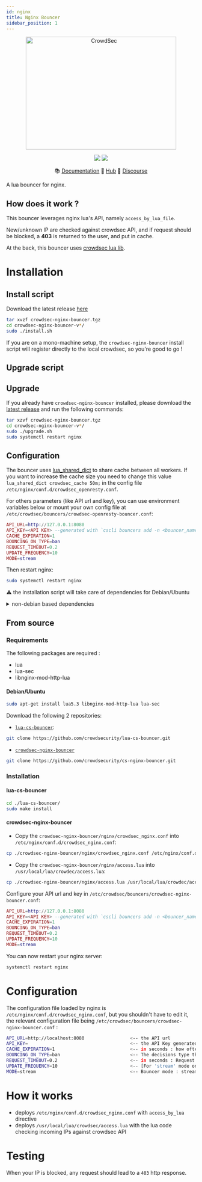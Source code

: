 ```yaml
---
id: nginx
title: Nginx Bouncer
sidebar_position: 1
---
```



<p align="center">
<img src={useBaseUrl('/img/crowdsec_nginx.svg')} alt="CrowdSec" title="CrowdSec" width="400" height="300" />
</p>
<p align="center">
<img src="https://img.shields.io/badge/build-pass-green" />
<img src="https://img.shields.io/badge/tests-pass-green" />
</p>
<p align="center">
&#x1F4DA; <a href="#installation/">Documentation</a>
&#x1F4A0; <a href="https://hub.crowdsec.net">Hub</a>
&#128172; <a href="https://discourse.crowdsec.net">Discourse </a>
</p>



A lua bouncer for nginx.

## How does it work ?

This bouncer leverages nginx lua's API, namely `access_by_lua_file`.

New/unknown IP are checked against crowdsec API, and if request should be blocked, a **403** is returned to the user, and put in cache.

At the back, this bouncer uses [crowdsec lua lib](https://github.com/crowdsecurity/lua-cs-bouncer/).

# Installation

## Install script

Download the latest release [here](https://github.com/crowdsecurity/cs-nginx-bouncer/releases)

```bash
tar xvzf crowdsec-nginx-bouncer.tgz
cd crowdsec-nginx-bouncer-v*/
sudo ./install.sh
```

If you are on a mono-machine setup, the `crowdsec-nginx-bouncer` install script will register directly to the local crowdsec, so you're good to go !

## Upgrade script

## Upgrade

If you already have `crowdsec-nginx-bouncer` installed, please download the [latest release](https://github.com/crowdsecurity/cs-nginx-bouncer/releases) and run the following commands:

```bash
tar xzvf crowdsec-nginx-bouncer.tgz
cd crowdsec-nginx-bouncer-v*/
sudo ./upgrade.sh
sudo systemctl restart nginx
```

## Configuration

The bouncer uses [lua_shared_dict](https://github.com/openresty/lua-nginx-module#lua_shared_dict) to share cache between all workers.
If you want to increase the cache size you need to change this value `lua_shared_dict crowdsec_cache 50m;` in the config file `/etc/nginx/conf.d/crowdsec_openresty.conf`.

For others parameters (like API url and key), you can use environment variables below or mount your own config file at `/etc/crowdsec/bouncers/crowdsec-openresty-bouncer.conf`:

```lua
API_URL=http://127.0.0.1:8080
API_KEY=<API KEY> --generated with `cscli bouncers add -n <bouncer_name>`
CACHE_EXPIRATION=1
BOUNCING_ON_TYPE=ban
REQUEST_TIMEOUT=0.2
UPDATE_FREQUENCY=10
MODE=stream
```

Then restart nginx:

```bash title="Restart Nginx"
sudo systemctl restart nginx
```

:warning: the installation script will take care of dependencies for Debian/Ubuntu

<details>
  <summary>non-debian based dependencies</summary>

  - libnginx-mod-http-lua : nginx lua support
  - lua-sec : for https client request

</details>


## From source

### Requirements

The following packages are required :

- lua
- lua-sec
- libnginx-mod-http-lua

#### Debian/Ubuntu

```bash
sudo apt-get install lua5.3 libnginx-mod-http-lua lua-sec
```

Download the following 2 repositories:

- [`lua-cs-bouncer`](https://github.com/crowdsecurity/lua-cs-bouncer):
```bash
git clone https://github.com/crowdsecurity/lua-cs-bouncer.git
```

- [`crowdsec-nginx-bouncer`](https://github.com/crowdsecurity/cs-nginx-bouncer)
```bash
git clone https://github.com/crowdsecurity/cs-nginx-bouncer.git
```

### Installation

#### lua-cs-bouncer

```bash
cd ./lua-cs-bouncer/
sudo make install
```

#### crowdsec-nginx-bouncer

- Copy the `crowdsec-nginx-bouncer/nginx/crowdsec_nginx.conf` into `/etc/nginx/conf.d/crowdsec_nginx.conf`:
```bash
cp ./crowdsec-nginx-bouncer/nginx/crowdsec_nginx.conf /etc/nginx/conf.d/crowdsec_nginx.conf
```
- Copy the `crowdsec-nginx-bouncer/nginx/access.lua` into `/usr/local/lua/crowdec/access.lua`:
```bash
cp ./crowdsec-nginx-bouncer/nginx/access.lua /usr/local/lua/crowdec/access.lua
```

Configure your API url and key in `/etc/crowdsec/bouncers/crowdsec-nginx-bouncer.conf`:

```lua
API_URL=http://127.0.0.1:8080
API_KEY=<API KEY> --generated with `cscli bouncers add -n <bouncer_name>`
CACHE_EXPIRATION=1
BOUNCING_ON_TYPE=ban
REQUEST_TIMEOUT=0.2
UPDATE_FREQUENCY=10
MODE=stream
```

You can now restart your nginx server:
```bash
systemctl restart nginx
```


# Configuration

The configuration file loaded by nginx is `/etc/nginx/conf.d/crowdsec_nginx.conf`, but you shouldn't have to edit it, the relevant configuration file being `/etc/crowdsec/bouncers/crowdsec-nginx-bouncer.conf` :

```bash
API_URL=http://localhost:8080                 <-- the API url
API_KEY=                                      <-- the API Key generated with `cscli bouncers add -n <bouncer_name>`
CACHE_EXPIRATION=1                            <-- in seconds : how often is the yes/no decisions for an IP refreshed
BOUNCING_ON_TYPE=ban                          <-- The decisions type the bouncer should remediate on (ban|captcha|all)
REQUEST_TIMEOUT=0.2                           <-- in seconds : Request timeout for LAPI
UPDATE_FREQUENCY=10                           <-- [For 'stream' mode only] pull frequency (in seconds) from LAPI 
MODE=stream                                   <-- Bouncer mode : streaming (`stream`) or rupture (`live`) mode
```

# How it works

 - deploys `/etc/nginx/conf.d/crowdsec_nginx.conf` with `access_by_lua` directive
 - deploys `/usr/local/lua/crowdsec/access.lua` with the lua code checking incoming IPs against crowdsec API

# Testing

When your IP is blocked, any request should lead to a `403` http response.
